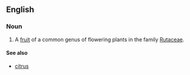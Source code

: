 ==English==

===Noun===

{{en-noun}}
# A [[fruit]] of a common genus of flowering plants in the family [[Rutaceae]].

====See also====
* [[citrus]]